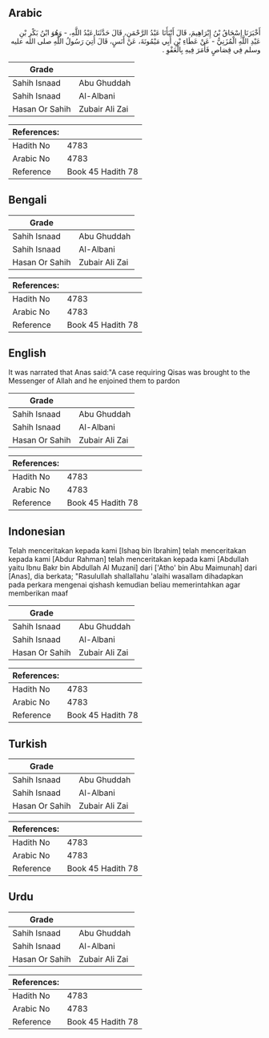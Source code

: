 ## Arabic


<div dir="rtl" lang="ar" style={{fontSize:'larger',backgroundColor:'#f8f9fa',padding:20}}>
أَخْبَرَنَا إِسْحَاقُ بْنُ إِبْرَاهِيمَ، قَالَ أَنْبَأَنَا عَبْدُ الرَّحْمَنِ، قَالَ حَدَّثَنَا عَبْدُ اللَّهِ، - وَهُوَ ابْنُ بَكْرِ بْنِ عَبْدِ اللَّهِ الْمُزَنِيُّ - عَنْ عَطَاءِ بْنِ أَبِي مَيْمُونَةَ، عَنْ أَنَسٍ، قَالَ أُتِيَ رَسُولُ اللَّهِ صلى الله عليه وسلم فِي قِصَاصٍ فَأَمَرَ فِيهِ بِالْعَفْوِ ‏.‏
</div>
<div style={{backgroundColor:'#f8f9fa',padding:20, marginBottom: 10}}><table> <thead> <tr> <th>Grade</th> <th></th> </tr> </thead> <tbody> <tr><td>Sahih Isnaad</td><td>Abu Ghuddah</td></tr><tr><td>Sahih Isnaad</td><td>Al-Albani</td></tr><tr><td>Hasan Or Sahih</td><td>Zubair Ali Zai</td></tr></tbody></table><table> <thead> <tr> <th>References:</th> <th></th> </tr> </thead> <tbody><tr><td>Hadith No</td><td>4783</td></tr><tr><td>Arabic No</td><td>4783</td></tr><tr><td>Reference</td><td>Book 45 Hadith 78</td></tr></tbody></table></div>

## Bengali


<div dir="ltr" lang="bn" style={{fontSize:'larger',backgroundColor:'#f8f9fa',padding:20}}>

</div>
<div style={{backgroundColor:'#f8f9fa',padding:20, marginBottom: 10}}><table> <thead> <tr> <th>Grade</th> <th></th> </tr> </thead> <tbody> <tr><td>Sahih Isnaad</td><td>Abu Ghuddah</td></tr><tr><td>Sahih Isnaad</td><td>Al-Albani</td></tr><tr><td>Hasan Or Sahih</td><td>Zubair Ali Zai</td></tr></tbody></table><table> <thead> <tr> <th>References:</th> <th></th> </tr> </thead> <tbody><tr><td>Hadith No</td><td>4783</td></tr><tr><td>Arabic No</td><td>4783</td></tr><tr><td>Reference</td><td>Book 45 Hadith 78</td></tr></tbody></table></div>

## English


<div dir="ltr" lang="en" style={{fontSize:'larger',backgroundColor:'#f8f9fa',padding:20}}>
It was narrated that Anas said:"A case requiring Qisas was brought to the Messenger of Allah and he enjoined them to pardon
</div>
<div style={{backgroundColor:'#f8f9fa',padding:20, marginBottom: 10}}><table> <thead> <tr> <th>Grade</th> <th></th> </tr> </thead> <tbody> <tr><td>Sahih Isnaad</td><td>Abu Ghuddah</td></tr><tr><td>Sahih Isnaad</td><td>Al-Albani</td></tr><tr><td>Hasan Or Sahih</td><td>Zubair Ali Zai</td></tr></tbody></table><table> <thead> <tr> <th>References:</th> <th></th> </tr> </thead> <tbody><tr><td>Hadith No</td><td>4783</td></tr><tr><td>Arabic No</td><td>4783</td></tr><tr><td>Reference</td><td>Book 45 Hadith 78</td></tr></tbody></table></div>

## Indonesian


<div dir="ltr" lang="id" style={{fontSize:'larger',backgroundColor:'#f8f9fa',padding:20}}>
Telah menceritakan kepada kami [Ishaq bin Ibrahim] telah menceritakan kepada kami [Abdur Rahman] telah menceritakan kepada kami [Abdullah yaitu Ibnu Bakr bin Abdullah Al Muzani] dari ['Atho' bin Abu Maimunah] dari [Anas], dia berkata; "Rasulullah shallallahu 'alaihi wasallam dihadapkan pada perkara mengenai qishash kemudian beliau memerintahkan agar memberikan maaf
</div>
<div style={{backgroundColor:'#f8f9fa',padding:20, marginBottom: 10}}><table> <thead> <tr> <th>Grade</th> <th></th> </tr> </thead> <tbody> <tr><td>Sahih Isnaad</td><td>Abu Ghuddah</td></tr><tr><td>Sahih Isnaad</td><td>Al-Albani</td></tr><tr><td>Hasan Or Sahih</td><td>Zubair Ali Zai</td></tr></tbody></table><table> <thead> <tr> <th>References:</th> <th></th> </tr> </thead> <tbody><tr><td>Hadith No</td><td>4783</td></tr><tr><td>Arabic No</td><td>4783</td></tr><tr><td>Reference</td><td>Book 45 Hadith 78</td></tr></tbody></table></div>

## Turkish


<div dir="ltr" lang="tr" style={{fontSize:'larger',backgroundColor:'#f8f9fa',padding:20}}>

</div>
<div style={{backgroundColor:'#f8f9fa',padding:20, marginBottom: 10}}><table> <thead> <tr> <th>Grade</th> <th></th> </tr> </thead> <tbody> <tr><td>Sahih Isnaad</td><td>Abu Ghuddah</td></tr><tr><td>Sahih Isnaad</td><td>Al-Albani</td></tr><tr><td>Hasan Or Sahih</td><td>Zubair Ali Zai</td></tr></tbody></table><table> <thead> <tr> <th>References:</th> <th></th> </tr> </thead> <tbody><tr><td>Hadith No</td><td>4783</td></tr><tr><td>Arabic No</td><td>4783</td></tr><tr><td>Reference</td><td>Book 45 Hadith 78</td></tr></tbody></table></div>

## Urdu


<div dir="rtl" lang="ur" style={{fontSize:'larger',backgroundColor:'#f8f9fa',padding:20}}>

</div>
<div style={{backgroundColor:'#f8f9fa',padding:20, marginBottom: 10}}><table> <thead> <tr> <th>Grade</th> <th></th> </tr> </thead> <tbody> <tr><td>Sahih Isnaad</td><td>Abu Ghuddah</td></tr><tr><td>Sahih Isnaad</td><td>Al-Albani</td></tr><tr><td>Hasan Or Sahih</td><td>Zubair Ali Zai</td></tr></tbody></table><table> <thead> <tr> <th>References:</th> <th></th> </tr> </thead> <tbody><tr><td>Hadith No</td><td>4783</td></tr><tr><td>Arabic No</td><td>4783</td></tr><tr><td>Reference</td><td>Book 45 Hadith 78</td></tr></tbody></table></div>